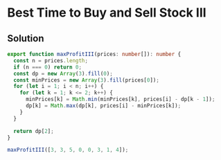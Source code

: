 # Best Time to Buy and Sell Stock III

## Solution

```typescript filename="solution.ts" copy 
export function maxProfitIII(prices: number[]): number {
  const n = prices.length;
  if (n === 0) return 0;
  const dp = new Array(3).fill(0);
  const minPrices = new Array(3).fill(prices[0]);
  for (let i = 1; i < n; i++) {
    for (let k = 1; k <= 2; k++) {
      minPrices[k] = Math.min(minPrices[k], prices[i] - dp[k - 1]);
      dp[k] = Math.max(dp[k], prices[i] - minPrices[k]);
    }
  }

  return dp[2];
}

maxProfitIII([3, 3, 5, 0, 0, 3, 1, 4]);
```